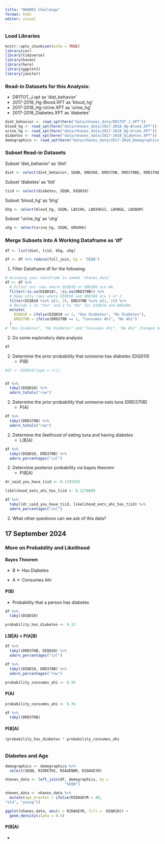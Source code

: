 ```yaml
---
title: "NHANES Challenge"
format: html
editor: visual
---
```


### Load Libraries

```r
knitr::opts_chunk$set(echo = TRUE)
library(car)
library(tidyverse)
library(haven)
library(here)
library(ggplot2)
library(janitor)
```

### Read-in Datasets for this Analysis:

-   DR1TOT_J.xpt as 'diet_behavior'
-   2017-2018_Hg-Blood.XPT as 'blood_hg'
-   2017-2018_Hg-Urine.XPT as 'urine_hg'
-   2017-2018_Diabetes.XPT as 'diabetes'

```r
diet_behavior <- read_xpt(here("data/nhanes_data/DR1TOT_J.XPT"))
blood_hg <- read_xpt(here("data/nhanes_data/2017-2018_Hg-Blood.XPT"))
urine_hg <- read_xpt(here("data/nhanes_data/2017-2018_Hg-Urine.XPT"))
diabetes <- read_xpt(here("data/nhanes_data/2017-2018_Diabetes.XPT"))
demographics <- read_xpt(here("data/nhanes_data/2017-2018_Demographics.XPT"))
```

### Subset Read-in Datasets

Subset 'diet_behavior' as 'diet'

```r
diet <- select(diet_behavior, SEQN, DRD360, DRD370B, DRD370BQ, DRD370Q, DRD370QQ)
```

Subset 'diabetes' as 'tiid'

```r
tiid <- select(diabetes, SEQN, DIQ010)
```

Subset 'blood_hg' as 'bhg'

```r
bhg <- select(blood_hg, SEQN, LBXIHG, LBDIHGSI, LBXBGE, LBXBGM)
```

Subset "urine_hg' as 'uhg'

```r
uhg <- select(urine_hg, SEQN, URXUHG)
```

### Merge Subsets Into A Working Dataframe as 'df'

```r
df <- list(diet, tiid, bhg, uhg)

df <- df %>% reduce(full_join, by = 'SEQN')
```

1.  Filter Dataframe df for the following:

```r
# Assuming your dataframe is named `nhanes_data`
df <- df %>%
  # Filter out rows where DIQ010 or DRD360 are NA
  filter(!is.na(DIQ010), !is.na(DRD370B)) %>%
  # Keep only rows where DIQ010 and DRD360 are 1 or 2
  filter(DIQ010 %in% c(1, 2), DRD370B %in% c(1, 2)) %>%
  # Recode 1 to "Yes" and 2 to "No" for DIQ010 and DRD360
  mutate(
    DIQ010 = ifelse(DIQ010 == 1, "Has Diabetes", "No Diabetes"),
    DRD370B = ifelse(DRD370B == 1, "Consumes Ahi", "No Ahi")
  )
# "Has Diabetes", "No Diabetes" and "Consumes Ahi", "No Ahi" changed on 17SEP 24
```

2.  Do some exploratory data analysis

```r
df
```

2.  Determine the prior probability that someone has diabetes (DIQ010)
    -   P(B)

```r
#df <- DIQ010(type = c())


df %>% 
  tabyl(DIQ010) %>% 
  adorn_totals("row")
```

2.  Determine the prior probability that someone eats tuna (DRD370B)
    -   P(A)

```r
df %>% 
  tabyl(DRD370B) %>% 
  adorn_totals("row")
```

2.  Determine the likelihood of eating tuna and having diabetes
    -   L(B\|A)

```r
df %>% 
  tabyl(DIQ010, DRD370B) %>% 
  adorn_percentages("col") 
```

2.  Determine posterior probability via bayes theorem
    -   P(B\|A)

```r
dr_said_you_have_tiid <- 0.1292593

likelihood_eats_ahi_has_tiid <- 0.1278689
```

```r
df %>% 
  tabyl(dr_said_you_have_tiid, likelihood_eats_ahi_has_tiid) %>% 
  adorn_percentages("col") 
```

2.  What other questions can we ask of this data?

## 17 September 2024

### More on Probability and Likelihood

#### Bayes Theorem

-   B \<- Has Diabetes

-   A \<- Consumes Ahi

#### P(B)

-   Probability that a person has diabetes

```r
df %>% 
  tabyl(DIQ010)
```

```r
probability_has_diabetes <- 0.13
```

#### L(B\|A) = P(A\|B)

```r
df %>% 
  tabyl(DRD370B, DIQ010) %>% 
  adorn_percentages("col")
```

```r
df %>% 
  tabyl(DIQ010, DRD370B) %>% 
  adorn_percentages("row")
```

```r
probability_consumes_ahi <- 0.36
```

#### P(A)

```r
probability_consumes_ahi <- 0.36
```

```r
df %>% 
  tabyl(DRD370B)
```

#### P(B\|A)

```r
(probability_has_diabetes * probability_consumes_ahi
```

```{}
```

### Diabetes and Age

```r
demographics <- demographics %>% 
  select(SEQN, RIDRETH1, RIAGENDR, RIDAGEYR)
```

```r
nhanes_data <- left_join(df, demographics, by =
                           "SEQN")
```

```r
nhanes_data <- nhanes_data %>% 
  mutate(age_bracket = ifelse(RIDAGEYR > 40,
"old", "young"))
```

```r
ggplot(nhanes_data, aes(x = RIDAGEYR, fill =  DIQ010)) +
  geom_density(alpha = 0.5)
```

#### P(B\|A)

-   

